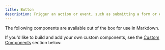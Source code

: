 ```yaml
---
title: Button
description: Trigger an action or event, such as submitting a form or displaying a dialog.
---
```


The following components are available out of the box for use in Markdown.

If you'd like to build and add your own custom components, see the [Custom Components](#custom-components) section below.
